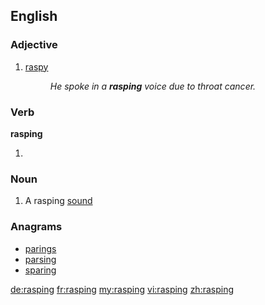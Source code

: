 ==English==

===Adjective===
{{en-adj}}

# [[raspy]]
#: ''He spoke in a '''rasping''' voice due to throat cancer.''

===Verb===
'''rasping'''

# {{present participle of|[[rasp]]}}

===Noun===
{{en-noun}}

# A rasping [[sound]]

===Anagrams===
* [[parings#English|parings]]
* [[parsing#English|parsing]]
* [[sparing#English|sparing]]

[[de:rasping]]
[[fr:rasping]]
[[my:rasping]]
[[vi:rasping]]
[[zh:rasping]]